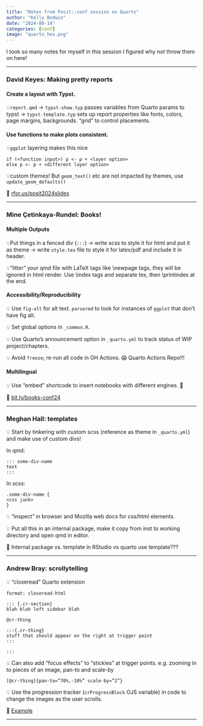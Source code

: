```yaml
---
title: "Notes from Posit::conf session on Quarto"
author: "Kelly Bodwin"
date: "2024-08-14"
categories: [conf]
image: "quarto_hex.png"
---
```


I took so many notes for myself in this session I figured why not throw them on here!

---

### David Keyes: Making pretty reports

#### Create a layout with Typst. 

💡`report.qmd` -> 
`typst-show.typ` passes variables from Quarto params to typst -> 
`typst-template.typ` sets up report properties like fonts, colors, page margins, backgrounds. "grid" to control placements.

#### Use functions to make plots consistent.

💡`ggplot` layering makes this nice

```
if (<function input>) p <- p + <layer option>
else p <- p + <different layer option>
```

💡custom themes! But `geom_text()` etc are not impacted by themes, use `update_geom_defaults()`

🔗 [rfor.us/posit2024slides](rfor.us/posit2024slides)

---

### Mine Çetinkaya-Rundel: Books!

#### Multiple Outputs

💡Put things in a fenced div (`:::`) ->
write scss to style it for html and put it as theme ->
write `style.tex` file to style it for latex/pdf and include it in header.

💡"litter" your qmd file with LaTeX tags like \\newpage tags, they will be ignored in html render. Use \\index tags and separate tex, then \\printindex at the end.

#### Accessibility/Reproducibility

💡 Use `fig-alt` for alt text. `parsermd` to look for instances of `ggplot` that don't have fig alt.

💡 Set global options in `_common.R`.

💡 Use Quarto's announcement option in `_quarto.yml` to track status of WIP project/chapters.

💡 Avoid `freeze`; re-run all code in GH Actions. 😱 Quarto Actions Repo!!!

#### Multilingual

💡 Use "embed" shortcode to insert notebooks with different engines. 🤯

🔗 [bit.ly/books-conf24](bit.ly/books-conf24])

---

### Meghan Hall: templates


💡 Start by tinkering with custom scss (reference as theme in `_quarto.yml`) and make use of custom divs!

In qmd:

```
::: some-div-name
text
:::
```

In scss:

```
.some-div-name {
<css junk>
}
```

💡 "inspect" in browser and Mozilla web docs for css/html elements.

💡 Put all this in an internal package, make it copy from inst to working directory and open qmd in editor.

🤔 Internal package vs. template in RStudio vs quarto use template???

---

### Andrew Bray: scrollytelling

💡 “closeread” Quarto extension

```
format: closeread-html

::: {.cr-section}
blah blah left sidebar blah

@cr-thing

:::{.cr-thing}
stuff that should appear on the right at trigger point
:::

:::
```

💡 Can also add “focus effects” to “stickies” at trigger points. e.g. zooming in to pieces of an image, pan-to and scale-by

```
[@cr-thing]{pan-to=”70%,-10%” scale-by=”2”}
```


💡 Use the progression tracker (`crProgressBlock` OJS variable) in code to change the images as the user scrolls.

🔗 [Example](https://github.com/andrewpbray/gg-close-read)

---